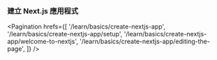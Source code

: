 ### **建立 Next.js 應用程式**

<Pagination
  hrefs={[
    '/learn/basics/create-nextjs-app',
    '/learn/basics/create-nextjs-app/setup',
    '/learn/basics/create-nextjs-app/welcome-to-nextjs',
    '/learn/basics/create-nextjs-app/editing-the-page',
  ]}
/>
